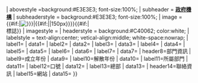 <includeonly>{{Infobox
| above = {{{中文部門名稱|香港政府部門資訊框}}}{{#if:{{{英文部門名稱|}}}|<br>{{lang|en|{{{英文部門名稱|}}}}}}}
| abovestyle =background:#E3E3E3; font-size:100%;
| subheader = '''{{HKSAR}}[[香港政府|政府機構]]'''
| subheaderstyle = background:#E3E3E3; font-size:100%;
| image = {{#if:{{{部門標誌|}}}|[[File:{{{部門標誌|}}}|{{#if:{{{標誌大小|}}}|{{{標誌大小|}}}|150px}}]]}}{{#if:{{{中文部門名稱|}}}|<br>{{{中文部門名稱|}}}標誌}}
| imagestyle =
| headerstyle = background:#C40062; color:white;
| labelstyle = text-align:center; vetical-align:middle; white-space:nowrap;
| label1={{{首長職銜|}}}
| data1={{{首長姓名|}}}
| label2={{{副首長職銜|}}}
| data2={{{副首長姓名|}}}
| label3={{{副首長職銜2|}}}
| data3={{{副首長姓名2|}}}
| label4={{{副首長職銜3|}}}
| data4={{{副首長姓名3|}}}
| label5={{{副首長職銜4|}}}
| data5={{{副首長姓名4|}}}
| label6={{{副首長職銜5|}}}
| data6={{{副首長姓名5|}}}
| label7={{{副首長職銜6|}}}
| data7={{{副首長姓名6|}}}
| header8=部門資訊
| label9=成立年份
| data9={{{成立年份|}}}
| label10=解散年份
| data10={{{解散年份|}}}
| label11=所屬部門
| data11={{{所屬部門|}}}
| label12=口號
| data12={{{口號|}}}
| label13=總部
| data13={{{總部|}}}
| header14=聯絡資訊
| label15=網站
| data15={{{網站|}}}
}}</includeonly><noinclude>
{{Documentation}}
</noinclude>